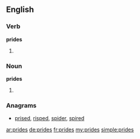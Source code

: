 ==English==

===Verb===
'''prides'''
# {{third-person singular of|pride}}

===Noun===
'''prides'''
# {{plural of|pride}}

===Anagrams===
* [[prised#English|prised]], [[risped#English|risped]], [[spider#English|spider]], [[spired#English|spired]]

[[ar:prides]]
[[de:prides]]
[[fr:prides]]
[[my:prides]]
[[simple:prides]]